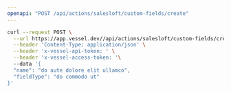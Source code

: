 ```yaml
---
openapi: "POST /api/actions/salesloft/custom-fields/create"
---
```


<RequestExample>

```bash Request
curl --request POST \
  --url https://app.vessel.dev//api/actions/salesloft/custom-fields/create \
  --header 'Content-Type: application/json' \
  --header 'x-vessel-api-token: ' \
  --header 'x-vessel-access-token: '\ 
  --data '{
  "name": "do aute dolore elit ullamco",
  "fieldType": "do commodo ut"
}'
```

</RequestExample>


      